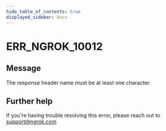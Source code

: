 ```yaml
---
hide_table_of_contents: true
displayed_sidebar: docs
---
```



# ERR_NGROK_10012

## Message

The response header name must be at least one character.

<ErrorDetails error="err_ngrok_10012" />

## Further help

If you're having trouble resolving this error, please reach out to [support@ngrok.com](mailto:support@ngrok.com?subject=Help%20with%20ERR_NGROK_10012)
